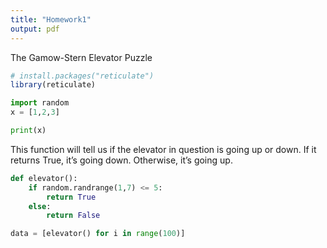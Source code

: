 ```yaml
---
title: "Homework1"
output: pdf
---
```


The Gamow-Stern Elevator Puzzle

```r
# install.packages("reticulate")
library(reticulate)
```

```python
import random
x = [1,2,3]
```
```python
print(x)
```

This function will tell us if the elevator in question is going up or down. If it returns True, it's going down. Otherwise, it's going up.
```python
def elevator():
    if random.randrange(1,7) <= 5:
        return True
    else:
        return False

data = [elevator() for i in range(100)]
```